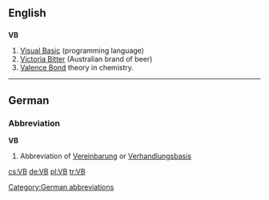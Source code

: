 ==English==
==={{initialism}}===
'''VB'''

#[[Visual Basic]] (programming language)
#[[w:Victoria Bitter|Victoria Bitter]] (Australian brand of beer)
#[[w:Valence bond theory|Valence Bond]] theory in chemistry.
----

==German==

===Abbreviation===
'''VB'''

# Abbreviation of [[Vereinbarung]] or [[Verhandlungsbasis]]

[[Category:German abbreviations]]

[[cs:VB]]
[[de:VB]]
[[pl:VB]]
[[tr:VB]]